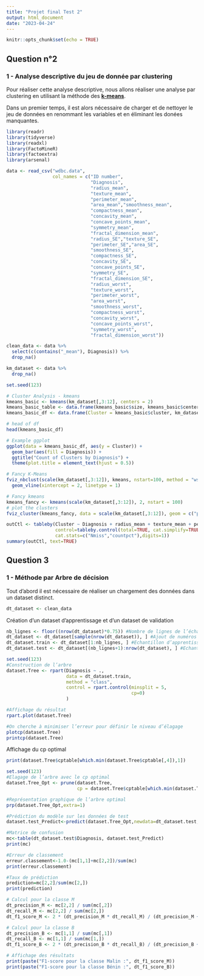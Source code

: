 ```yaml
---
title: "Projet final Test 2"
output: html_document
date: "2023-04-24"
---
```


```r
knitr::opts_chunk$set(echo = TRUE)
```

## Question n°2

### 1 - Analyse descriptive du jeu de donnée par clustering

Pour réaliser cette analyse descriptive, nous allons réaliser une analyse par clustering en utilisant la méthode des [**k-means**]{.underline}.

Dans un premier temps, il est alors nécessaire de charger et de nettoyer le jeu de données en renommant les variables et en éliminant les donées manquantes.

```r
library(readr)
library(tidyverse)
library(readxl)
library(FactoMineR)
library(factoextra)
library(arsenal)

data <- read_csv("wdbc.data", 
                 col_names = c("ID number",
                               "Diagnosis",
                               "radius_mean",
                               "texture_mean",
                               "perimeter_mean",
                               "area_mean","smoothness_mean",
                               "compactness_mean",
                               "concavity_mean",
                               "concave_points_mean",
                               "symmetry_mean",
                               "fractal_dimension_mean",
                               "radius_SE","texture_SE",
                               "perimeter_SE","area_SE",
                               "smoothness_SE",
                               "compactness_SE",
                               "concavity_SE",
                               "concave_points_SE",
                               "symmetry_SE",
                               "fractal_dimension_SE",
                               "radius_worst",
                               "texture_worst",
                               "perimeter_worst",
                               "area_worst",
                               "smoothness_worst",
                               "compactness_worst",
                               "concavity_worst",
                               "concave_points_worst",
                               "symmetry_worst",
                               "fractal_dimension_worst"))

clean_data <- data %>% 
  select(c(contains("_mean"), Diagnosis)) %>% 
  drop_na()

km_dataset <- data %>% 
  drop_na()
```

```r
set.seed(123)
```

```r
# Cluster Analysis - kmeans
kmeans_basic <- kmeans(km_dataset[,3:12], centers = 2)
kmeans_basic_table <- data.frame(kmeans_basic$size, kmeans_basic$centers)
kmeans_basic_df <- data.frame(Cluster = kmeans_basic$cluster, km_dataset)

# head of df
head(kmeans_basic_df)
```

```r
# Example ggplot
ggplot(data = kmeans_basic_df, aes(y = Cluster)) +
  geom_bar(aes(fill = Diagnosis)) +
  ggtitle("Count of Clusters by Diagnosis") +
  theme(plot.title = element_text(hjust = 0.5))
```

```r
# Fancy K-Means
fviz_nbclust(scale(km_dataset[,3:12]), kmeans, nstart=100, method = "wss") + 
  geom_vline(xintercept = 2, linetype = 1)
```

```r
# Fancy kmeans
kmeans_fancy <- kmeans(scale(km_dataset[,3:12]), 2, nstart = 100)
# plot the clusters
fviz_cluster(kmeans_fancy, data = scale(km_dataset[,3:12]), geom = c("point"),ellipse.type = "euclid")
```

```r
outCtl <- tableby(Cluster ~ Diagnosis + radius_mean + texture_mean + perimeter_mean + area_mean + smoothness_mean + compactness_mean + concavity_mean + concave_points_mean + symmetry_mean + fractal_dimension_mean, data=kmeans_basic_df,
                  control=tableby.control(total=TRUE, cat.simplify=TRUE,
                  cat.stats=c("Nmiss","countpct"),digits=1))
summary(outCtl, text=TRUE)
```

## Question 3

### 1 - Méthode par Arbre de décision

Tout d'abord il est nécessaire de réaliser un chargement des données dans un dataset distinct.

```r
dt_dataset <- clean_data
```

Création d'un dataset d'apprentissage et d'un dataset de validation

```r
nb_lignes <- floor((nrow(dt_dataset)*0.75)) #Nombre de lignes de l’échantillon d’apprentissage : 75% du dataset
dt_dataset <- dt_dataset[sample(nrow(dt_dataset)), ] #Ajout de numéros de lignes
dt_dataset.train <- dt_dataset[1:nb_lignes, ] #Echantillon d’apprentissage
dt_dataset.test <- dt_dataset[(nb_lignes+1):nrow(dt_dataset), ] #Echantillon de test
```

```r
set.seed(123)
#Construction de l’arbre
dataset.Tree <- rpart(Diagnosis ~ ., 
                      data = dt_dataset.train,
                      method = "class", 
                      control = rpart.control(minsplit = 5,
                                              cp=0)
                      )

#Affichage du résultat
rpart.plot(dataset.Tree)

#On cherche à minimiser l’erreur pour définir le niveau d’élagage
plotcp(dataset.Tree)
printcp(dataset.Tree)
```

Affichage du cp optimal

```r
print(dataset.Tree$cptable[which.min(dataset.Tree$cptable[,4]),1])
```

```r
set.seed(123)
#Elagage de l’arbre avec le cp optimal
dataset.Tree_Opt <- prune(dataset.Tree,
                          cp = dataset.Tree$cptable[which.min(dataset.Tree$cptable[,4]),1])

#Représentation graphique de l’arbre optimal
prp(dataset.Tree_Opt,extra=1)
```

```r
#Prédiction du modèle sur les données de test
dataset.test_Predict<-predict(dataset.Tree_Opt,newdata=dt_dataset.test, type= "class")

#Matrice de confusion
mc<-table(dt_dataset.test$Diagnosis, dataset.test_Predict)
print(mc)
```

```r
#Erreur de classement
erreur.classement<-1.0-(mc[1,1]+mc[2,2])/sum(mc)
print(erreur.classement)
```

```r
#Taux de prédiction
prediction=mc[2,2]/sum(mc[2,])
print(prediction)
```

```r
# Calcul pour la classe M
dt_precision_M <- mc[2,2] / sum(mc[,2])
dt_recall_M <- mc[2,2] / sum(mc[2,])
dt_f1_score_M <- 2 * (dt_precision_M * dt_recall_M) / (dt_precision_M + dt_recall_M)

# Calcul pour la classe B
dt_precision_B <- mc[1,1] / sum(mc[,1])
dt_recall_B <- mc[1,1] / sum(mc[1,])
dt_f1_score_B <- 2 * (dt_precision_B * dt_recall_B) / (dt_precision_B + dt_recall_B)

# Affichage des résultats
print(paste("F1-score pour la classe Malin :", dt_f1_score_M))
print(paste("F1-score pour la classe Bénin :", dt_f1_score_B))
```
